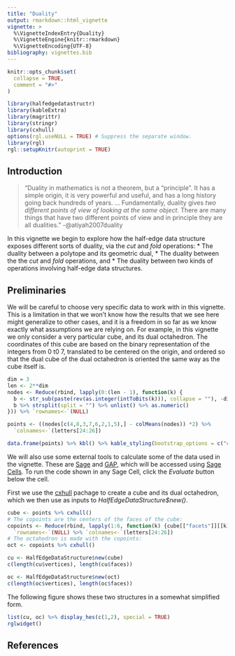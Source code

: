 ```yaml
---
title: "Duality"
output: rmarkdown::html_vignette
vignette: >
  %\VignetteIndexEntry{Duality}
  %\VignetteEngine{knitr::rmarkdown}
  %\VignetteEncoding{UTF-8}
bibliography: vignettes.bib
---
```


```r
knitr::opts_chunk$set(
  collapse = TRUE,
  comment = "#>"
)
```

```r
library(halfedgedatastructr)
library(kableExtra)
library(magrittr)
library(stringr)
library(cxhull)
options(rgl.useNULL = TRUE) # Suppress the separate window.
library(rgl)
rgl::setupKnitr(autoprint = TRUE)
```

## Introduction

> "Duality in mathematics is not a theorem, but a “principle”. It has a
> simple origin, it is very powerful and useful, and has a long history going
> back hundreds of years. ...
> Fundamentally, duality gives *two different points of view of looking at
> the same object*. There are many things that have two different points
> of view and in principle they are all dualities."
-@atiyah2007duality

In this vignette we begin to explore how the half-edge data structure exposes different sorts of duality, via the *cut* and *fold* operations:
* The duality between a polytope and its geometric dual,
* The duality between the the *cut* and *fold* operations, and
* The duality between two kinds of operations involving half-edge data structures.

## Preliminaries

We will be careful to choose very specific data to work with in this vignette. 
This is a limitation in that we won't know how the results that we see here might generalize to other cases, and it is a freedom in so far as we know exactly what assumptions we are relying on. For example, in this vignette we only consider a very particular cube, and its dual octahedron. The coordinates of this cube are based on the binary representation of the integers from 0 t0 7, translated to be centered on the origin, and ordered so that the dual cube of the dual octahedron is oriented the same way as the cube itself is.

```r
dim = 3
len <- 2**dim
nodes <- Reduce(rbind, lapply(0:(len - 1), function(k) {
  b <- str_sub(paste(rev(as.integer(intToBits(k))), collapse = ""), -dim)
  b %>% strsplit(split = "") %>% unlist() %>% as.numeric()
})) %>% `rownames<-`(NULL)

points <- ((nodes[c(4,8,3,7,6,2,1,5),] - colMeans(nodes)) *2) %>% 
  `colnames<-`(letters[24:26])
```
```r
data.frame(points) %>% kbl() %>% kable_styling(bootstrap_options = c("condensed"), full_width = F)
```

We will also use some external tools to calculate some of the data used in the vignette. These are [Sage](https://www.sagemath.org/) and [GAP](https://www.gap-system.org/), which will be accessed using [Sage Cells](https://sagecell.sagemath.org/). To run the code shown in any Sage Cell, click the *Evaluate* button below the cell.

First we use the [cxhull](https://cran.r-project.org/package=cxhull) pachage to create a cube and its dual octahedron, which we then use as inputs to *HalfEdgeDataStructure$new()*.

```r
cube <- points %>% cxhull()
# The copoints are the centers of the faces of the cube:
copoints <- Reduce(rbind, lapply(1:6, function(k) {cube[["facets"]][[k]]$center})) %>% 
  `rownames<-`(NULL) %>% `colnames<-`(letters[24:26])
# The octahedron is made with the copoints:
oct <- copoints %>% cxhull()
```
```r
cu <- HalfEdgeDataStructure$new(cube)
c(length(cu$vertices), length(cu$faces)) 

oc <- HalfEdgeDataStructure$new(oct)
c(length(oc$vertices), length(oc$faces))
```

The following figure shows these two structures in a somewhat simplified form.

```r
list(cu, oc) %>% display_hes(c(1,2), special = TRUE)
rglwidget()
```

## References
